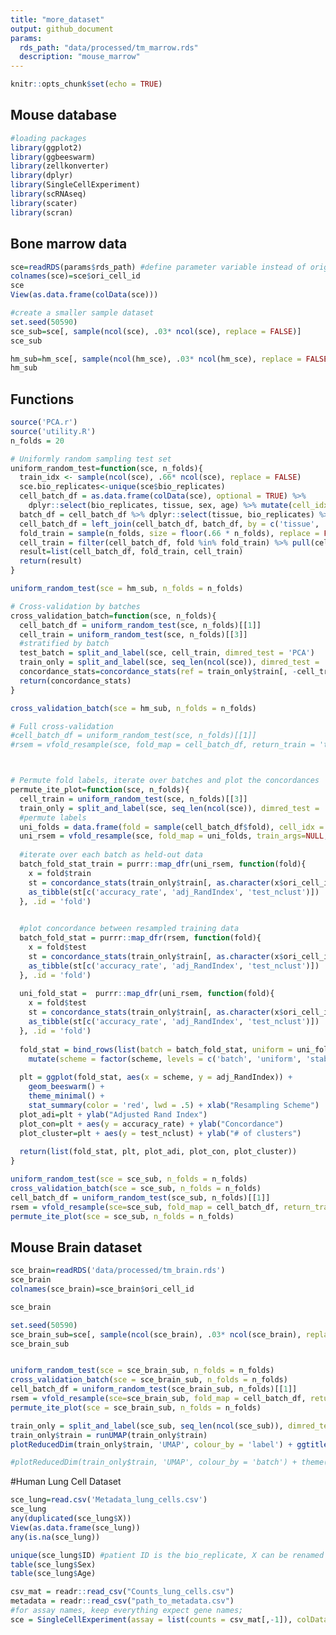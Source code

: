 ```yaml
---
title: "more_dataset"
output: github_document
params:
  rds_path: "data/processed/tm_marrow.rds"
  description: "mouse_marrow"
---
```


```r
knitr::opts_chunk$set(echo = TRUE)
```

## Mouse database

```r
#loading packages
library(ggplot2)
library(ggbeeswarm)
library(zellkonverter)
library(dplyr)
library(SingleCellExperiment)
library(scRNAseq)
library(scater)
library(scran)
```

## Bone marrow data
```r
sce=readRDS(params$rds_path) #define parameter variable instead of original file path
colnames(sce)=sce$ori_cell_id
sce
View(as.data.frame(colData(sce)))

#create a smaller sample dataset 
set.seed(50590) 
sce_sub=sce[, sample(ncol(sce), .03* ncol(sce), replace = FALSE)] 
sce_sub

hm_sub=hm_sce[, sample(ncol(hm_sce), .03* ncol(hm_sce), replace = FALSE)] 
hm_sub
```

## Functions
```r
source('PCA.r')
source('utility.R')
n_folds = 20

# Uniformly random sampling test set
uniform_random_test=function(sce, n_folds){
  train_idx <- sample(ncol(sce), .66* ncol(sce), replace = FALSE)  
  sce.bio_replicates<-unique(sce$bio_replicates) 
  cell_batch_df = as.data.frame(colData(sce), optional = TRUE) %>% 
    dplyr::select(bio_replicates, tissue, sex, age) %>% mutate(cell_idx = seq_along(sce$bio_replicates))
  batch_df = cell_batch_df %>% dplyr::select(tissue, bio_replicates) %>% unique() %>% arrange(tissue) %>% mutate(fold = rep_len(seq(from = 1, to = n_folds), length(bio_replicates)))
  cell_batch_df = left_join(cell_batch_df, batch_df, by = c('tissue', 'bio_replicates'))
  fold_train = sample(n_folds, size = floor(.66 * n_folds), replace = FALSE)
  cell_train = filter(cell_batch_df, fold %in% fold_train) %>% pull(cell_idx)
  result=list(cell_batch_df, fold_train, cell_train)
  return(result)
} 

uniform_random_test(sce = hm_sub, n_folds = n_folds)

# Cross-validation by batches
cross_validation_batch=function(sce, n_folds){
  cell_batch_df = uniform_random_test(sce, n_folds)[[1]]
  cell_train = uniform_random_test(sce, n_folds)[[3]]
  #stratified by batch
  test_batch = split_and_label(sce, cell_train, dimred_test = 'PCA')
  train_only = split_and_label(sce, seq_len(ncol(sce)), dimred_test = 'PCA')
  concordance_stats=concordance_stats(ref = train_only$train[, -cell_train], query=test_batch$test)
  return(concordance_stats)
}

cross_validation_batch(sce = hm_sub, n_folds = n_folds)

# Full cross-validation
#cell_batch_df = uniform_random_test(sce, n_folds)[[1]]
#rsem = vfold_resample(sce, fold_map = cell_batch_df, return_train = 'tbl', return_test = 'tbl')



# Permute fold labels, iterate over batches and plot the concordances
permute_ite_plot=function(sce, n_folds){
  cell_train = uniform_random_test(sce, n_folds)[[3]]
  train_only = split_and_label(sce, seq_len(ncol(sce)), dimred_test = 'PCA')
  #permute labels
  uni_folds = data.frame(fold = sample(cell_batch_df$fold), cell_idx = seq_along(sce$bio_replicates))
  uni_rsem = vfold_resample(sce, fold_map = uni_folds, train_args=NULL, return_train = 'tbl', return_test = 'tbl')
  
  #iterate over each batch as held-out data
  batch_fold_stat_train = purrr::map_dfr(uni_rsem, function(fold){
    x = fold$train
    st = concordance_stats(train_only$train[, as.character(x$ori_cell_id)], x)
    as_tibble(st[c('accuracy_rate', 'adj_RandIndex', 'test_nclust')])
  }, .id = 'fold')
  

  #plot concordance between resampled training data
  batch_fold_stat = purrr::map_dfr(rsem, function(fold){
    x = fold$test
    st = concordance_stats(train_only$train[, as.character(x$ori_cell_id)], x)
    as_tibble(st[c('accuracy_rate', 'adj_RandIndex', 'test_nclust')])
  }, .id = 'fold')
  
  uni_fold_stat =  purrr::map_dfr(uni_rsem, function(fold){
    x = fold$test
    st = concordance_stats(train_only$train[, as.character(x$ori_cell_id)], x)
    as_tibble(st[c('accuracy_rate', 'adj_RandIndex', 'test_nclust')])
  }, .id = 'fold')
  
  fold_stat = bind_rows(list(batch = batch_fold_stat, uniform = uni_fold_stat, stability = batch_fold_stat_train), .id = 'scheme') %>%
    mutate(scheme = factor(scheme, levels = c('batch', 'uniform', 'stability')))
  
  plt = ggplot(fold_stat, aes(x = scheme, y = adj_RandIndex)) + 
    geom_beeswarm() + 
    theme_minimal() + 
    stat_summary(color = 'red', lwd = .5) + xlab("Resampling Scheme")
  plot_adi=plt + ylab("Adjusted Rand Index") 
  plot_con=plt + aes(y = accuracy_rate) + ylab("Concordance")
  plot_cluster=plt + aes(y = test_nclust) + ylab("# of clusters")
  
  return(list(fold_stat, plt, plot_adi, plot_con, plot_cluster))
}


```


```r
uniform_random_test(sce = sce_sub, n_folds = n_folds)
cross_validation_batch(sce = sce_sub, n_folds = n_folds)
cell_batch_df = uniform_random_test(sce_sub, n_folds)[[1]]
rsem = vfold_resample(sce=sce_sub, fold_map = cell_batch_df, return_train = 'tbl', return_test = 'tbl')
permute_ite_plot(sce = sce_sub, n_folds = n_folds)

```


## Mouse Brain dataset
```r
sce_brain=readRDS('data/processed/tm_brain.rds')
sce_brain
colnames(sce_brain)=sce_brain$ori_cell_id

sce_brain

set.seed(50590) 
sce_brain_sub=sce[, sample(ncol(sce_brain), .03* ncol(sce_brain), replace = FALSE)] 
sce_brain_sub


uniform_random_test(sce = sce_brain_sub, n_folds = n_folds)
cross_validation_batch(sce = sce_brain_sub, n_folds = n_folds)
cell_batch_df = uniform_random_test(sce_brain_sub, n_folds)[[1]]
rsem = vfold_resample(sce=sce_brain_sub, fold_map = cell_batch_df, return_train = 'tbl', return_test = 'tbl')
permute_ite_plot(sce = sce_brain_sub, n_folds = n_folds)
```

```r
train_only = split_and_label(sce_sub, seq_len(ncol(sce_sub)), dimred_test = 'PCA')
train_only$train = runUMAP(train_only$train)
plotReducedDim(train_only$train, 'UMAP', colour_by = 'label') + ggtitle('By Label')

#plotReducedDim(train_only$train, 'UMAP', colour_by = 'batch') + theme(legend.pos = 'none') + ggtitle('By Batch')
```

#Human Lung Cell Dataset
```r
sce_lung=read.csv('Metadata_lung_cells.csv')
sce_lung
any(duplicated(sce_lung$X))
View(as.data.frame(sce_lung))
any(is.na(sce_lung))

unique(sce_lung$ID) #patient ID is the bio_replicate, X can be renamed as ori_cell_id
table(sce_lung$Sex)
table(sce_lung$Age)

csv_mat = readr::read_csv("Counts_lung_cells.csv")
metadata = readr::read_csv("path_to_metadata.csv")
#for assay names, keep everything expect gene names; 
sce = SingleCellExperiment(assay = list(counts = csv_mat[,-1]), colData = metadata[-1,], rowData = csv_mat[,1,drop = FALSE])
```


